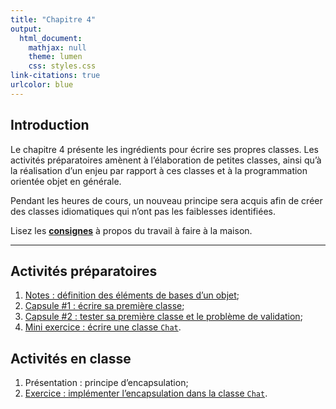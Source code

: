 ```yaml
---
title: "Chapitre 4"
output:
  html_document:
    mathjax: null
    theme: lumen
    css: styles.css
link-citations: true
urlcolor: blue
---
```


## Introduction
Le chapitre 4 présente les ingrédients pour écrire ses propres classes. Les activités préparatoires amènent à l'élaboration de petites classes, ainsi qu'à la réalisation d'un enjeu par rapport à ces classes et à la programmation orientée objet en générale.

Pendant les heures de cours, un nouveau principe sera acquis afin de créer des classes idiomatiques qui n'ont pas les faiblesses identifiées.

Lisez les [**consignes**](consignes.html) à propos du travail à faire à la maison.

----

## Activités préparatoires

1. [Notes : définition des éléments de bases d'un objet](notes.html);
2. [Capsule #1 : écrire sa première classe](../classeInv/capsule1.html);
3. [Capsule #2 : tester sa première classe et le problème de validation](../classeInv/capsule2.html);
4. [Mini exercice : écrire une classe `Chat`](exercice.html).

## Activités en classe

1. Présentation : principe d'encapsulation;
2. [Exercice : implémenter l'encapsulation dans la classe `Chat`](exerciceCours.html).
